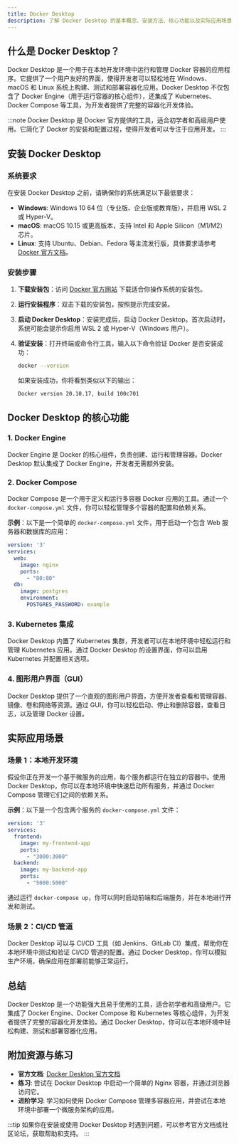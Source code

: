 ```yaml
---
title: Docker Desktop
description: 了解 Docker Desktop 的基本概念、安装方法、核心功能以及实际应用场景，帮助初学者快速上手 Docker 生态系统。
---
```


## 什么是 Docker Desktop？

Docker Desktop 是一个用于在本地开发环境中运行和管理 Docker 容器的应用程序。它提供了一个用户友好的界面，使得开发者可以轻松地在 Windows、macOS 和 Linux 系统上构建、测试和部署容器化应用。Docker Desktop 不仅包含了 Docker Engine（用于运行容器的核心组件），还集成了 Kubernetes、Docker Compose 等工具，为开发者提供了完整的容器化开发体验。

:::note
Docker Desktop 是 Docker 官方提供的工具，适合初学者和高级用户使用。它简化了 Docker 的安装和配置过程，使得开发者可以专注于应用开发。
:::

## 安装 Docker Desktop

### 系统要求
在安装 Docker Desktop 之前，请确保你的系统满足以下最低要求：

- **Windows**: Windows 10 64 位（专业版、企业版或教育版），并启用 WSL 2 或 Hyper-V。
- **macOS**: macOS 10.15 或更高版本，支持 Intel 和 Apple Silicon（M1/M2）芯片。
- **Linux**: 支持 Ubuntu、Debian、Fedora 等主流发行版，具体要求请参考 [Docker 官方文档](https://docs.docker.com/desktop/install/linux-install/)。

### 安装步骤

1. **下载安装包**：访问 [Docker 官方网站](https://www.docker.com/products/docker-desktop) 下载适合你操作系统的安装包。
2. **运行安装程序**：双击下载的安装包，按照提示完成安装。
3. **启动 Docker Desktop**：安装完成后，启动 Docker Desktop。首次启动时，系统可能会提示你启用 WSL 2 或 Hyper-V（Windows 用户）。
4. **验证安装**：打开终端或命令行工具，输入以下命令验证 Docker 是否安装成功：

   ```bash
   docker --version
   ```

   如果安装成功，你将看到类似以下的输出：

   ```
   Docker version 20.10.17, build 100c701
   ```

## Docker Desktop 的核心功能

### 1. Docker Engine
Docker Engine 是 Docker 的核心组件，负责创建、运行和管理容器。Docker Desktop 默认集成了 Docker Engine，开发者无需额外安装。

### 2. Docker Compose
Docker Compose 是一个用于定义和运行多容器 Docker 应用的工具。通过一个 `docker-compose.yml` 文件，你可以轻松管理多个容器的配置和依赖关系。

**示例**：以下是一个简单的 `docker-compose.yml` 文件，用于启动一个包含 Web 服务器和数据库的应用：

```yaml
version: '3'
services:
  web:
    image: nginx
    ports:
      - "80:80"
  db:
    image: postgres
    environment:
      POSTGRES_PASSWORD: example
```

### 3. Kubernetes 集成
Docker Desktop 内置了 Kubernetes 集群，开发者可以在本地环境中轻松运行和管理 Kubernetes 应用。通过 Docker Desktop 的设置界面，你可以启用 Kubernetes 并配置相关选项。

### 4. 图形用户界面（GUI）
Docker Desktop 提供了一个直观的图形用户界面，方便开发者查看和管理容器、镜像、卷和网络等资源。通过 GUI，你可以轻松启动、停止和删除容器，查看日志，以及管理 Docker 设置。

## 实际应用场景

### 场景 1：本地开发环境
假设你正在开发一个基于微服务的应用，每个服务都运行在独立的容器中。使用 Docker Desktop，你可以在本地环境中快速启动所有服务，并通过 Docker Compose 管理它们之间的依赖关系。

**示例**：以下是一个包含两个服务的 `docker-compose.yml` 文件：

```yaml
version: '3'
services:
  frontend:
    image: my-frontend-app
    ports:
      - "3000:3000"
  backend:
    image: my-backend-app
    ports:
      - "5000:5000"
```

通过运行 `docker-compose up`，你可以同时启动前端和后端服务，并在本地进行开发和测试。

### 场景 2：CI/CD 管道
Docker Desktop 可以与 CI/CD 工具（如 Jenkins、GitLab CI）集成，帮助你在本地环境中测试和验证 CI/CD 管道的配置。通过 Docker Desktop，你可以模拟生产环境，确保应用在部署前能够正常运行。

## 总结

Docker Desktop 是一个功能强大且易于使用的工具，适合初学者和高级用户。它集成了 Docker Engine、Docker Compose 和 Kubernetes 等核心组件，为开发者提供了完整的容器化开发体验。通过 Docker Desktop，你可以在本地环境中轻松构建、测试和部署容器化应用。

## 附加资源与练习

- **官方文档**: [Docker Desktop 官方文档](https://docs.docker.com/desktop/)
- **练习**: 尝试在 Docker Desktop 中启动一个简单的 Nginx 容器，并通过浏览器访问它。
- **进阶学习**: 学习如何使用 Docker Compose 管理多容器应用，并尝试在本地环境中部署一个微服务架构的应用。

:::tip
如果你在安装或使用 Docker Desktop 时遇到问题，可以参考官方文档或社区论坛，获取帮助和支持。
:::